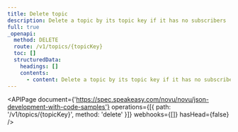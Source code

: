 ```yaml
---
title: Delete topic
description: Delete a topic by its topic key if it has no subscribers
full: true
_openapi:
  method: DELETE
  route: /v1/topics/{topicKey}
  toc: []
  structuredData:
    headings: []
    contents:
      - content: Delete a topic by its topic key if it has no subscribers
---
```


<APIPage
  document={'https://spec.speakeasy.com/novu/novu/json-development-with-code-samples'}
  operations={[{ path: '/v1/topics/{topicKey}', method: 'delete' }]}
  webhooks={[]}
  hasHead={false}
/>

